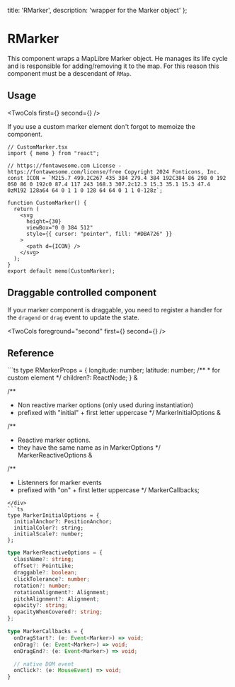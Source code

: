   title: 'RMarker',
  description: 'wrapper for the Marker object'
};


# RMarker

This component wraps a MapLibre Marker object. He manages its life cycle and is
responsible for adding/removing it to the map. For this reason this component
must be a descendant of `RMap`.

## Usage


<TwoCols first={<ShikiContent html={basicCode} />} second={<Basic />} />

If you use a custom marker element don't forgot to memoize the component.

```tsx
// CustomMarker.tsx
import { memo } from "react";

// https://fontawesome.com License - https://fontawesome.com/license/free Copyright 2024 Fonticons, Inc.
const ICON = `M215.7 499.2C267 435 384 279.4 384 192C384 86 298 0 192 0S0 86 0 192c0 87.4 117 243 168.3 307.2c12.3 15.3 35.1 15.3 47.4 0zM192 128a64 64 0 1 1 0 128 64 64 0 1 1 0-128z`;

function CustomMarker() {
  return (
    <svg
      height={30}
      viewBox="0 0 384 512"
      style={{ cursor: "pointer", fill: "#DBA726" }}
    >
      <path d={ICON} />
    </svg>
  );
}
export default memo(CustomMarker);
```

## Draggable controlled component

If your marker component is draggable, you need to register a handler for the `dragend` or `drag` event
to update the state.


<TwoCols foreground="second" first={<Controlled />} second={<ShikiContent html={controlledCode} />} />



## Reference

<div className="grid grid-cols-1 lg:grid-cols-2 gap-4 my-4">
<div className="row-span-3">
```ts
type RMarkerProps =
  {
    longitude: number;
    latitude: number;
    /**
     * for custom element
     */
    children?: ReactNode;
  } &

  /**
   * Non reactive marker options (only used during instantiation)
   * prefixed with "initial" + first letter uppercase
   */
  MarkerInitialOptions &


  /**
   * Reactive marker options.
   * they have the same name as in MarkerOptions
   */
  MarkerReactiveOptions &


  /**
   * Listenners for marker events
   * prefixed with "on" + first letter uppercase
   */
  MarkerCallbacks;
```
</div>
```ts
type MarkerInitialOptions = {
  initialAnchor?: PositionAnchor;
  initialColor?: string;
  initialScale?: number;
};
```
```ts
type MarkerReactiveOptions = {
  className?: string;
  offset?: PointLike;
  draggable?: boolean;
  clickTolerance?: number;
  rotation?: number;
  rotationAlignment?: Alignment;
  pitchAlignment?: Alignment;
  opacity?: string;
  opacityWhenCovered?: string;
};
```
```ts
type MarkerCallbacks = {
  onDragStart?: (e: Event<Marker>) => void;
  onDrag?: (e: Event<Marker>) => void;
  onDragEnd?: (e: Event<Marker>) => void;

  // native DOM event
  onClick?: (e: MouseEvent) => void;
}
```
</div>
